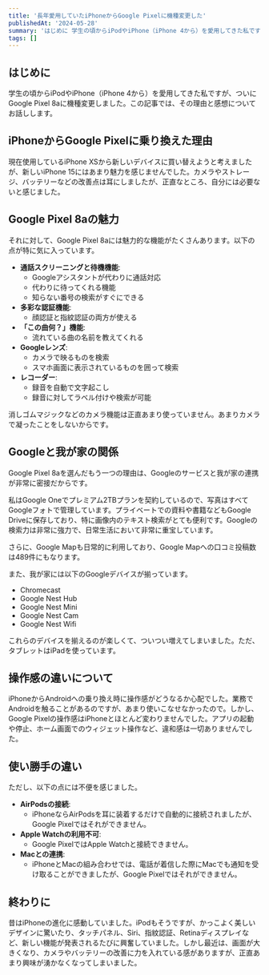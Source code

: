 ```yaml
---
title: '長年愛用していたiPhoneからGoogle Pixelに機種変更した'
publishedAt: '2024-05-28'
summary: 'はじめに 学生の頃からiPodやiPhone（iPhone 4から）を愛用してきた私ですが、ついにGoogle Pixel 8aに機種変更しました。この記事では、その理由と感想についてお話しします。'
tags: []
---
```


## はじめに

学生の頃からiPodやiPhone（iPhone 4から）を愛用してきた私ですが、ついにGoogle Pixel 8aに機種変更しました。この記事では、その理由と感想についてお話しします。

## iPhoneからGoogle Pixelに乗り換えた理由

現在使用しているiPhone XSから新しいデバイスに買い替えようと考えましたが、新しいiPhone 15にはあまり魅力を感じませんでした。カメラやストレージ、バッテリーなどの改善点は耳にしましたが、正直なところ、自分には必要ないと感じました。

## Google Pixel 8aの魅力

それに対して、Google Pixel 8aには魅力的な機能がたくさんあります。以下の点が特に気に入っています。

- **通話スクリーニングと待機機能**:
  - Googleアシスタントが代わりに通話対応
  - 代わりに待ってくれる機能
  - 知らない番号の検索がすぐにできる
- **多彩な認証機能**:
  - 顔認証と指紋認証の両方が使える
- **「この曲何？」機能**:
  - 流れている曲の名前を教えてくれる
- **Googleレンズ**:
  - カメラで映るものを検索
  - スマホ画面に表示されているものを囲って検索
- **レコーダー**:
  - 録音を自動で文字起こし
  - 録音に対してラベル付けや検索が可能

消しゴムマジックなどのカメラ機能は正直あまり使っていません。あまりカメラで凝ったことをしないからです。

## Googleと我が家の関係

Google Pixel 8aを選んだもう一つの理由は、Googleのサービスと我が家の連携が非常に密接だからです。

私はGoogle Oneでプレミアム2TBプランを契約しているので、写真はすべてGoogleフォトで管理しています。プライベートでの資料や書籍などもGoogle Driveに保存しており、特に画像内のテキスト検索がとても便利です。Googleの検索力は非常に強力で、日常生活において非常に重宝しています。

さらに、Google Mapも日常的に利用しており、Google Mapへの口コミ投稿数は489件にもなります。

また、我が家には以下のGoogleデバイスが揃っています。

- Chromecast
- Google Nest Hub
- Google Nest Mini
- Google Nest Cam
- Google Nest Wifi

これらのデバイスを揃えるのが楽しくて、ついつい増えてしまいました。ただ、タブレットはiPadを使っています。

## 操作感の違いについて

iPhoneからAndroidへの乗り換え時に操作感がどうなるか心配でした。業務でAndroidを触ることがあるのですが、あまり使いこなせなかったので。しかし、Google Pixelの操作感はiPhoneとほとんど変わりませんでした。アプリの起動や停止、ホーム画面でのウィジェット操作など、違和感は一切ありませんでした。

## 使い勝手の違い

ただし、以下の点には不便を感じました。

- **AirPodsの接続**:
  - iPhoneならAirPodsを耳に装着するだけで自動的に接続されましたが、Google Pixelではそれができません。
- **Apple Watchの利用不可**:
  - Google PixelではApple Watchと接続できません。
- **Macとの連携**:
  - iPhoneとMacの組み合わせでは、電話が着信した際にMacでも通知を受け取ることができましたが、Google Pixelではそれができません。

## 終わりに

昔はiPhoneの進化に感動していました。iPodもそうですが、かっこよく美しいデザインに驚いたり、タッチパネル、Siri、指紋認証、Retinaディスプレイなど、新しい機能が発表されるたびに興奮していました。しかし最近は、画面が大きくなり、カメラやバッテリーの改善に力を入れている感がありますが、正直あまり興味が湧かなくなってしまいました。
